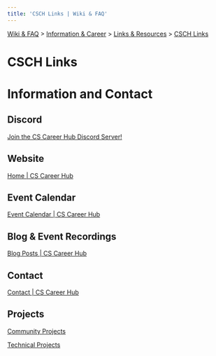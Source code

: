 ```yaml
---
title: 'CSCH Links | Wiki & FAQ'
---
```



[Wiki & FAQ](/wiki-faq) > [Information & Career](/wiki-faq/information-career) > [Links & Resources](/wiki-faq/information-career/links-resources) > [CSCH Links](/wiki-faq/information-career/links-resources/csch-links)

<h1 className={styles.bigTitle}>CSCH Links</h1>

# Information and Contact

## Discord

[Join the CS Career Hub Discord Server!](https://discord.gg/cscareerhub)

## Website

[Home | CS Career Hub](https://cscareerhub.com)

## Event Calendar

[Event Calendar | CS Career Hub](https://cscareerhub.com/event-calendar)

## Blog & Event Recordings

[Blog Posts | CS Career Hub](https://cscareerhub.com/blog)

## Contact

[Contact | CS Career Hub](https://cscareerhub.com/contact)

## Projects

[Community Projects](/404)

[Technical Projects](/404)
